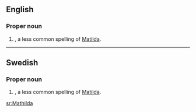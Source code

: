 ==English==

===Proper noun===
{{en-proper noun}}

# {{given name|female}}, a less common spelling of [[Matilda]].

----

==Swedish==

===Proper noun===
{{infl|sv|proper noun}}

# {{given name|female|lang=sv}}, a less common spelling of [[Matilda]].

[[sr:Mathilda]]